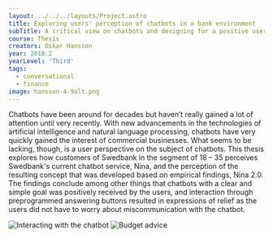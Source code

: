 ---
layout: ../../../layouts/Project.astro
title: Exploring users' perception of chatbots in a bank environment
subTitle: A critical view on chatbots and designing for a positive user experience
course: Thesis
creators: Oskar Hansson
year: 2018.2
yearLevel: 'Third'
tags:
  - conversational
  - finance
image: hansson-4-9alt.png
---

Chatbots have been around for decades but haven’t really gained a lot of attention until very recently. With new advancements in the technologies of artificial intelligence and natural language processing, chatbots have very quickly gained the interest of commercial businesses. What seems to be lacking, though, is a user perspective on the subject of chatbots. This thesis explores how customers of Swedbank in the segment of 18 – 35 perceives Swedbank's current chatbot service, Nina, and the perception of the resulting concept that was developed based on empirical findings, Nina 2.0. The findings conclude among other things that chatbots with a clear and simple goal was positively received by the users, and interaction through preprogrammed answering buttons resulted in expressions of relief as the users did not have to worry about miscommunication with the chatbot.

<ImageSet>

![Interacting with the chatbot](hansson-1.jpg 'Interacting with the chatbot')
![Budget advice](hansson-2.jpg 'Budget advice')

</ImageSet>
